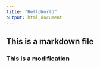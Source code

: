 ```yaml
---
title: "HelloWorld"
output: html_document
---
```


## This is a markdown file

### This is a modification

